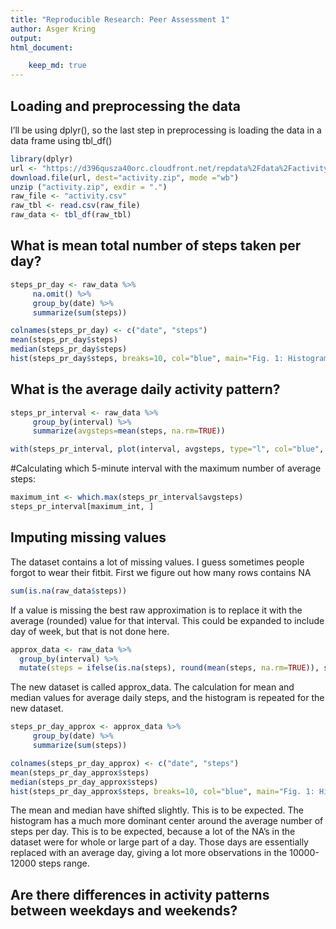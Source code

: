 ```yaml
---
title: "Reproducible Research: Peer Assessment 1"
author: Asger Kring
output: 
html_document:

    keep_md: true
---
```



## Loading and preprocessing the data

I'll be using dplyr(), so the last step in preprocessing is loading the data in a data frame using tbl_df()
```r
library(dplyr)
url <- "https://d396qusza40orc.cloudfront.net/repdata%2Fdata%2Factivity.zip"
download.file(url, dest="activity.zip", mode ="wb")
unzip ("activity.zip", exdir = ".")
raw_file <- "activity.csv"
raw_tbl <- read.csv(raw_file)
raw_data <- tbl_df(raw_tbl)
```


## What is mean total number of steps taken per day?

```r
steps_pr_day <- raw_data %>%
     na.omit() %>%
     group_by(date) %>%
     summarize(sum(steps))

colnames(steps_pr_day) <- c("date", "steps")
mean(steps_pr_day$steps)
median(steps_pr_day$steps)
hist(steps_pr_day$steps, breaks=10, col="blue", main="Fig. 1: Histogram of steps pr day", xlab="Total steps")
```

## What is the average daily activity pattern?
```r
steps_pr_interval <- raw_data %>%
     group_by(interval) %>%
     summarize(avgsteps=mean(steps, na.rm=TRUE))

with(steps_pr_interval, plot(interval, avgsteps, type="l", col="blue", main="Fig. 2: Average daily activity pattern", xlab="5-minute intervals", ylab="Average number of steps pr interval"))
```

#Calculating which 5-minute interval with the maximum number of average steps:
```r
maximum_int <- which.max(steps_pr_interval$avgsteps)
steps_pr_interval[maximum_int, ]
```

## Imputing missing values
The dataset contains a lot of missing values. I guess sometimes people forgot to wear their fitbit. First we figure out how many rows contains NA

```r
sum(is.na(raw_data$steps))

```

If a value is missing the best raw approximation is to replace it with the average (rounded) value for that interval. This could be expanded to include day of week, but that is not done here.

```r
approx_data <- raw_data %>%
  group_by(interval) %>%
  mutate(steps = ifelse(is.na(steps), round(mean(steps, na.rm=TRUE)), steps))

```

The new dataset is called approx_data. The calculation for mean and median values for average daily steps, and the histogram is repeated for the new dataset.

```r
steps_pr_day_approx <- approx_data %>%
     group_by(date) %>%
     summarize(sum(steps))

colnames(steps_pr_day_approx) <- c("date", "steps")
mean(steps_pr_day_approx$steps)
median(steps_pr_day_approx$steps)
hist(steps_pr_day_approx$steps, breaks=10, col="blue", main="Fig. 1: Histogram of steps pr day", xlab="Total steps")
```

The mean and median have shifted slightly. This is to be expected. The histogram has a much more dominant center around the average number of steps per day. This is to be expected, because a lot of the NA's in the dataset were for whole or large part of a day. Those days are essentially replaced with an average day, giving a lot more observations in the 10000-12000 steps range.


## Are there differences in activity patterns between weekdays and weekends?

